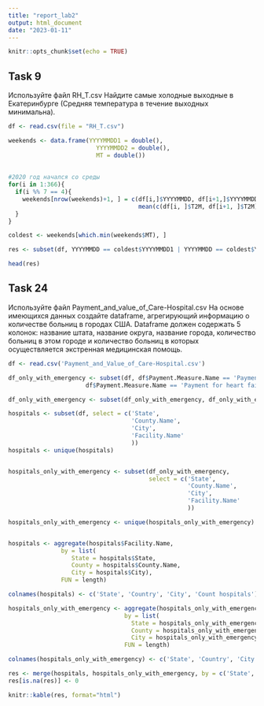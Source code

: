 ```yaml
---
title: "report_lab2"
output: html_document
date: "2023-01-11"
---
```


```r
knitr::opts_chunk$set(echo = TRUE)
```

## Task 9
Используйте файл RH_T.csv Найдите самые холодные выходные в Екатеринбурге (Средняя температура в течение выходных минимальна).
```r
df <- read.csv(file = "RH_T.csv")

weekends <- data.frame(YYYYMMDD1 = double(), 
                         YYYYMMDD2 = double(),
                         MT = double())
  
  
#2020 год начался со среды 
for(i in 1:366){
  if(i %% 7 == 4){
    weekends[nrow(weekends)+1, ] = c(df[i,]$YYYYMMDD, df[i+1,]$YYYYMMDD, 
                                     mean(c(df[i, ]$T2M, df[i+1, ]$T2M)))
  }
}

coldest <- weekends[which.min(weekends$MT), ] 

res <- subset(df, YYYYMMDD == coldest$YYYYMMDD1 | YYYYMMDD == coldest$YYYYMMDD2)

head(res)
```

## Task 24
Используйте файл Payment_and_value_of_Care-Hospital.csv На основе имеющихся данных создайте dataframe, агрегирующий информацию о количестве больниц в городах США. Dataframe должен содержать 5 колонок: название штата, название округа, название города, количество больниц в этом городе и количество больниц в которых осуществляется экстренная медицинская помощь.
```r
df <- read.csv('Payment_and_Value_of_Care-Hospital.csv')

df_only_with_emergency <- subset(df, df$Payment.Measure.Name == 'Payment for heart attack patients' |
                      df$Payment.Measure.Name == 'Payment for heart failure patients')

df_only_with_emergency <- subset(df_only_with_emergency, df_only_with_emergency$Payment.Category != 'Not Available')

hospitals <- subset(df, select = c('State',
                                   'County.Name',
                                   'City', 
                                   'Facility.Name'
                                   ))
hospitals <- unique(hospitals)


hospitals_only_with_emergency <- subset(df_only_with_emergency, 
                                        select = c('State',
                                                   'County.Name',
                                                   'City',
                                                   'Facility.Name'
                                                   ))

hospitals_only_with_emergency <- unique(hospitals_only_with_emergency)


hospitals <- aggregate(hospitals$Facility.Name, 
               by = list(
                  State = hospitals$State,
                  County = hospitals$County.Name,
                  City = hospitals$City), 
               FUN = length)

colnames(hospitals) <- c('State', 'Country', 'City', 'Count hospitals')

hospitals_only_with_emergency <- aggregate(hospitals_only_with_emergency$Facility.Name, 
                                 by = list(
                                   State = hospitals_only_with_emergency$State,
                                   County = hospitals_only_with_emergency$County.Name,
                                   City = hospitals_only_with_emergency$City), 
                                 FUN = length)

colnames(hospitals_only_with_emergency) <- c('State', 'Country', 'City', 'Count hospitals with emergency')

res <- merge(hospitals, hospitals_only_with_emergency, by = c('State', 'Country', 'City'), all=TRUE)
res[is.na(res)] <- 0

knitr::kable(res, format="html")
```



